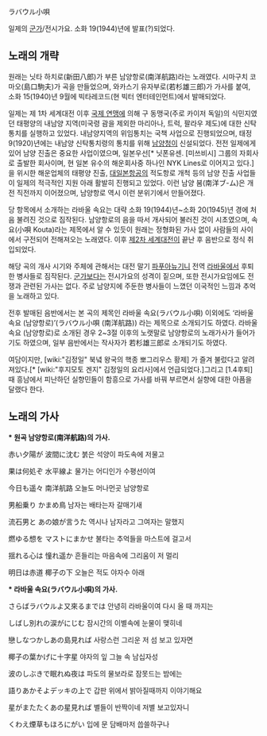 ラバウル小唄

일제의 [[군가]]/전시가요.
소화 19(1944)년에 발표(?)되었다.

== 노래의 개략 ==

원래는 닛타 하치로(新田八郎)가 부른 남양항로(南洋航路)라는 노래였다. 시마구치 코마오(島口駒夫)가 곡을 만들었으며, 와카스기 유자부로(若杉雄三郎)가 가사를 붙여, 소화 15(1940)년 9월에 빅타레코드(현 빅터 엔터테인먼트)에서 발매되었다.

일제는 제 1차 세계대전 이후 [[국제 연맹]]에 의해 구 동맹국(주로 카이저 독일)의 식민지였던 태평양의 내남양 지역(미국령 괌을 제외한 마리아나, 트럭, 팔라우 제도)에 대한 신탁 통치를 실행하고 있었다. 내남양지역의 위임통치는 국책 사업으로 진행되었으며, 태정 9(1920)년에는 내남양 신탁통치령의 통치를 위해 [[남양청]]이 신설되었다. 전전 일제에게 있어 남양 진출은 중요한 사업이였으며, 일본우선[* 닛폰유센. [미쓰비시] 그룹의 자회사로 출발한 회사이며, 현 일본 유수의 해운회사중 하나인 NYK Lines로 이어지고 있다.]을 위시한 해운업체의 태평양 진출, [[대일본항공]]의 적도항로 개척 등의 남양 진출 사업들이 일제의 적극적인 지원 아래 활발히 진행되고 있었다. 이런 남양 붐(南洋ブ-ム)은 개전 직전까지 이어졌으며, 남양항로 역시 이런 분위기에서 만들어졌다.

당 항목에서 소개하는 라바울 속요는 대략 소화 19(1944)년~소화 20(1945)년 경에 처음 불려진 것으로 짐작된다. 남양항로의 음을 따서 개사되어 불러진 것이 시초였으며, 속요(小唄 Kouta)라는 제목에서 알 수 있듯이 원래는 정형화된 가사 없이 사람들의 사이에서 구전되어 전해져오는 노래였다. 이후 [[제2차 세계대전]]이 끝난 후 음반으로 정식 취입되었다. 

해당 곡의 개사 시기와 주체에 관해서는 대전 말기 [[파푸아뉴기니]] 전역 [[라바울]]에서 후퇴한 병사들로 짐작된다. [[군가]]보다는 전시가요의 성격이 짙으며, 또한 전시가요임에도 전쟁과 관련된 가사는 없다. 주로 남양지에 주둔한 병사들이 느꼈던 이국적인 느낌과 추억을 노래하고 있다.

전후 발매된 음반에서는 본 곡의 제목인 라바울 속요(ラバウル小唄) 이외에도 ‘라바울 속요 (남양항로)’(ラバウル小唄 (南洋航路)) 라는 제목으로 소개되기도 하였다. 라바울 속요 (남양항로)로 소개된 경우 2~3절 이후의 노랫말로 남양항로의 노래가사가 들어가기도 하였으며, 일부 음반에서는 작사자가 若杉雄三郎로 소개되기도 하였다.

{{{#!html
<object width="480" height="360"><param name="movie" value="http://www.youtube.com/v/B_YWPf7LGhM?version=3&amp;hl=ko_KR&amp;rel=0"></param><param name="allowFullScreen" value="true"></param><param name="allowscriptaccess" value="always"></param><embed src="http://www.youtube.com/v/B_YWPf7LGhM?version=3&amp;hl=ko_KR&amp;rel=0" type="application/x-shockwave-flash" width="480" height="360" allowscriptaccess="always" allowfullscreen="true"></embed></object>
}}}

여담이지만, [wiki:"김정일" 북녘 왕국의 핵종 뽀그리우스 황제] 가 즐겨 불렀다고 알려져있다.[* [wiki:"후지모토 겐지" 김정일의 요리사]에서 언급되었다.]그리고 [1.4후퇴]때 흥남에서 피난하던 실향민들이 함흥으로 가사를 바꿔 부르면서 실향에 대한 아픔을 달랬다 한다.


== 노래의 가사 ==

'''* 원곡 남양항로(南洋航路)의 가사.'''

赤い夕陽が 波間に沈む
붉은 석양이 파도속에 저물고

果は何処ぞ 水平線よ
물가는 어디인가 수평선이여

今日も遥々 南洋航路
오늘도 머나먼곳 남양항로

男船乗り かまめ鳥
남자는 배타는자 갈매기새


流石男と あの娘が言うた
역시나 남자라고 그여자는 말했지

燃ゆる想を マストにまかせ
불타는 추억들을 마스트에 걸고서

揺れる心は 憧れ遥か
흔들리는 마음속에 그리움이 저 멀리

明日は赤道 椰子の下
오늘은 적도 야자수 아래



'''* 라바울 속요(ラバウル小唄)의 가사.'''

さらばラバウルよ又來るまでは
안녕히 라바울이여 다시 올 때 까지는

しばし別れの涙がにじむ
잠시간의 이별속에 눈물이 맺히네

戀しなつかしあの島見れば
사랑스런 그리운 저 섬 보고 있자면

椰子の葉かげに十字星
야자의 잎 그늘 속 남십자성


波のしぶきで眠れぬ夜は
파도의 물보라로 잠못드는 밤에는

語りあかそよデッキの上で
갑판 위에서 밝아질때까지 이야기해요

星がまたたくあの星見れば
별들이 반짝이네 저별 보고있자니

くわえ煙草もほろにがい
입에 문 담배마저 씁쓸하구나
